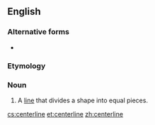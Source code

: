 ==English==

===Alternative forms===
* {{l|en|centreline}}

===Etymology===
{{compound|en|center|line}}

===Noun===
{{en-noun}}

# A [[line]] that divides a shape into equal pieces.

[[cs:centerline]]
[[et:centerline]]
[[zh:centerline]]